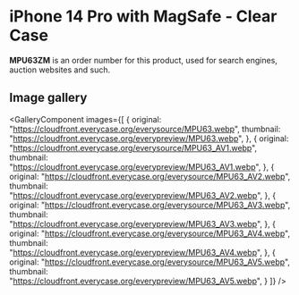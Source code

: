 
# iPhone 14 Pro  with MagSafe - Clear Case

<Callout type='info' emoji='👉🏻'>**MPU63ZM** is an order number for this product, used for search engines, auction websites and such.</Callout>

## Image gallery

<GalleryComponent
    images={[
      {
        original: "https://cloudfront.everycase.org/everysource/MPU63.webp",
        thumbnail: "https://cloudfront.everycase.org/everypreview/MPU63.webp",
      },
      {
        original: "https://cloudfront.everycase.org/everysource/MPU63_AV1.webp",
        thumbnail: "https://cloudfront.everycase.org/everypreview/MPU63_AV1.webp",
      },
      {
        original: "https://cloudfront.everycase.org/everysource/MPU63_AV2.webp",
        thumbnail: "https://cloudfront.everycase.org/everypreview/MPU63_AV2.webp",
      },
      {
        original: "https://cloudfront.everycase.org/everysource/MPU63_AV3.webp",
        thumbnail: "https://cloudfront.everycase.org/everypreview/MPU63_AV3.webp",
      },
      {
        original: "https://cloudfront.everycase.org/everysource/MPU63_AV4.webp",
        thumbnail: "https://cloudfront.everycase.org/everypreview/MPU63_AV4.webp",
      },
      {
        original: "https://cloudfront.everycase.org/everysource/MPU63_AV5.webp",
        thumbnail: "https://cloudfront.everycase.org/everypreview/MPU63_AV5.webp",
      }
    ]}
  />
